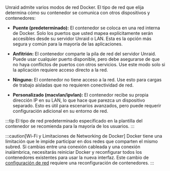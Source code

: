 Unraid admite varios modos de red Docker. El tipo de red que elija determina cómo su contenedor se comunica con otros dispositivos y contenedores:

- **Puente (predeterminado):** El contenedor se coloca en una red interna de Docker. Solo los puertos que usted mapea explícitamente serán accesibles desde su servidor Unraid o LAN. Esta es la opción más segura y común para la mayoría de las aplicaciones.

- **Anfitrión:** El contenedor comparte la pila de red del servidor Unraid. Puede usar cualquier puerto disponible, pero debe asegurarse de que no haya conflictos de puertos con otros servicios. Use este modo solo si la aplicación requiere acceso directo a la red.

- **Ninguno:** El contenedor no tiene acceso a la red. Use esto para cargas de trabajo aisladas que no requieren conectividad de red.

- **Personalizado (macvlan/ipvlan):** El contenedor recibe su propia dirección IP en su LAN, lo que hace que parezca un dispositivo separado. Esto es útil para escenarios avanzados, pero puede requerir configuración adicional en su entorno de red.

:::tip
El tipo de red predeterminado especificado en la plantilla del contenedor se recomienda para la mayoría de los usuarios.
:::

:::caution[Wi-Fi y Limitaciones de Networking de Docker]
Docker tiene una limitación que le impide participar en dos redes que comparten el mismo subred. Si cambias entre una conexión cableada y una conexión inalámbrica, necesitarás reiniciar Docker y reconfigurar todos los contenedores existentes para usar la nueva interfaz. Este cambio de [configuración de red](/unraid-os/system-administration/secure-your-server/securing-your-connection) requiere una reconfiguración de contenedores.
:::
